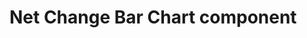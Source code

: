 
<Meta title="Elections|GE2019/Net Change Bar Chart" component={NetChangeBarChart} />

# Net Change Bar Chart component

<Preview>
  <Story name="Basic">
    <NetChangeBarChart
      tableHeaders={['Party', '0', '+/-']}
      data={[
        {
          party: 'Conservative',
          seatChange: -13,
          isInTable: true,
        },
        { party: 'Labour', seatChange: 30, isInTable: true },
        { party: 'SNP', seatChange: -21, isInTable: true },
        {
          party: 'Liberal Democrats',
          seatChange: 4,
          isInTable: true,
        },
        {
          party: 'DUP',
          seatChange: 2,
          isInTable: true,
        },
        {
          party: 'Sinn Fein',
          seatChange: 2,
          isInTable: true,
        },
        {
          party: 'Independent/Others',
          seatChange: -9,
          isInTable: true,
          isOthers: true,
        },
        { party: 'Alliance', seatChange: 2, isInTable: false, isOthers: true },
        { party: 'UUP', seatChange: 1, isInTable: false, isOthers: true },
      ]}
    />
  </Story>
</Preview>
